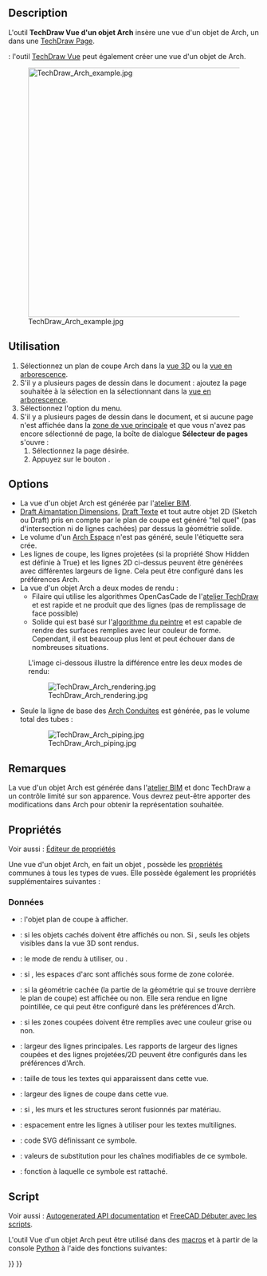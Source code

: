 <languages/>

{{Docnav/fr
|[[TechDraw_DraftView/fr|Vue d'un objet Draft]]
|[[TechDraw_SpreadsheetView/fr|Vue d'un objet Spreadsheet]]
|[[TechDraw_Workbench/fr|Atelier TechDraw]]
|IconL=TechDraw_DraftView.svg
|IconR=TechDraw_SpreadsheetView.svg
|IconC=Workbench_TechDraw.svg
}}

{{GuiCommand/fr
|Name=TechDraw ArchView
|Name/fr=TechDraw Vue d'un objet Arch
|MenuLocation=TechDraw → Vues des autres ateliers → Insérer un objet de l'atelier BIM
|Workbenches=[[TechDraw_Workbench/fr|TechDraw]], [[BIM_Workbench/fr|BIM]]
|SeeAlso=[[Arch_SectionPlane/fr|Arch Plan de coupe]]
}}

==Description==

L'outil '''TechDraw Vue d'un objet Arch''' insère une vue d'un objet de Arch, un {{KEY|[[Image:Arch_SectionPlane.svg|16px]] [[Arch_SectionPlane/fr|Arch Plan de coupe]]}} dans une [[TechDraw_PageDefault/fr|TechDraw Page]].

{{Version/fr|1.0}} : l'outil [[TechDraw_View/fr|TechDraw Vue]] peut également créer une vue d'un objet de Arch.

[[Image:TechDraw Arch example.jpg|500px]]

<span id="Usage"></span>
==Utilisation==

# Sélectionnez un plan de coupe Arch dans la [[3D_view/fr|vue 3D]] ou la [[Tree_view/fr|vue en arborescence]].
# S'il y a plusieurs pages de dessin dans le document : ajoutez la page souhaitée à la sélection en la sélectionnant dans la [[Tree_view/fr|vue en arborescence]].
# Sélectionnez l'option {{MenuCommand|TechDraw → Vues des autres ateliers → [[Image:TechDraw_ArchView.svg|16px]] Insérer un objet de l'atelier BIM }} du menu.
# S'il y a plusieurs pages de dessin dans le document, et si aucune page n'est affichée dans la [[Main_view_area/fr|zone de vue principale]] et que vous n'avez pas encore sélectionné de page, la boîte de dialogue '''Sélecteur de pages''' s'ouvre :
## Sélectionnez la page désirée.
## Appuyez sur le bouton {{Button|OK}}.

==Options==

* La vue d'un objet Arch est générée par l'[[BIM_Workbench/fr|atelier BIM]].
* [[Draft_Snap_Dimensions/fr|Draft Aimantation Dimensions]], [[Draft_Text/fr|Draft Texte]] et tout autre objet 2D (Sketch ou Draft) pris en compte par le plan de coupe est généré "tel quel" (pas d'intersection ni de lignes cachées) par dessus la géométrie solide.
* Le volume d'un [[Arch_Space/fr|Arch Espace]] n'est pas généré, seule l'étiquette sera crée.
* Les lignes de coupe, les lignes projetées (si la propriété Show Hidden est définie à True) et les lignes 2D ci-dessus peuvent être générées avec différentes largeurs de ligne. Cela peut être configuré dans les préférences Arch.
* La vue d'un objet Arch a deux modes de rendu :
** Filaire qui utilise les algorithmes OpenCasCade de l'[[TechDraw_Workbench/fr|atelier TechDraw]] et est rapide et ne produit que des lignes (pas de remplissage de face possible)
** Solide qui est basé sur l'[https://fr.wikipedia.org/wiki/Algorithme_du_peintre algorithme du peintre] et est capable de rendre des surfaces remplies avec leur couleur de forme. Cependant, il est beaucoup plus lent et peut échouer dans de nombreuses situations.
: L'image ci-dessous illustre la différence entre les deux modes de rendu:

: [[Image:TechDraw Arch rendering.jpg]]

* Seule la ligne de base des [[Arch_Pipe/fr|Arch Conduites]] est générée, pas le volume total des tubes :

: [[Image:TechDraw Arch piping.jpg]]

<span id="Notes"></span>
==Remarques==

La vue d'un objet Arch est générée dans l'[[BIM_Workbench/fr|atelier BIM]] et donc TechDraw a un contrôle limité sur son apparence. Vous devrez peut-être apporter des modifications dans Arch pour obtenir la représentation souhaitée.

<span id="Properties"></span>
==Propriétés==

Voir aussi : [[Property_editor/fr|Éditeur de propriétés]]

Une vue d'un objet Arch, en fait un objet {{Incode|TechDraw::DrawViewArch}}, possède les [[TechDraw_View/fr#Propriétés_Vue_de_Part|propriétés]] communes à tous les types de vues. Elle possède également les propriétés supplémentaires suivantes :

<span id="Data"></span>
=== Données ===

{{TitleProperty|Arch view}}

* {{PropertyData|Source|Link}} : l'objet plan de coupe à afficher.
* {{PropertyData|All On|Bool}} : si les objets cachés doivent être affichés ou non. Si {{FALSE}}, seuls les objets visibles dans la vue 3D sont rendus.
* {{PropertyData|Render Mode|Enumeration}} : le mode de rendu à utiliser, {{Value|Solid}} ou {{Value|Wireframe}}.
* {{PropertyData|Fill Spaces|Bool}} : si {{TRUE}}, les espaces d'arc sont affichés sous forme de zone colorée.
* {{PropertyData|Show Hidden|Bool}} : si la géométrie cachée (la partie de la géométrie qui se trouve derrière le plan de coupe) est affichée ou non. Elle sera rendue en ligne pointillée, ce qui peut être configuré dans les préférences d'Arch.
* {{PropertyData|Show Fill|Bool}} : si les zones coupées doivent être remplies avec une couleur grise ou non.
* {{PropertyData|Line Width|Float}} : largeur des lignes principales. Les rapports de largeur des lignes coupées et des lignes projetées/2D peuvent être configurés dans les préférences d'Arch.
* {{PropertyData|Font Size|Float}} : taille de tous les textes qui apparaissent dans cette vue.
* {{PropertyData|Cut Line Width|Float}} : largeur des lignes de coupe dans cette vue.
* {{PropertyData|Join Arch|Bool}} : si {{TRUE}}, les murs et les structures seront fusionnés par matériau.
* {{PropertyData|Line Spacing|Float}} : espacement entre les lignes à utiliser pour les textes multilignes. {{Version/fr|1.0}}

{{TitleProperty|Drawing view}}

* {{PropertyData|Symbol|String|Hidden}} : code SVG définissant ce symbole.
* {{PropertyData|Editable Texts|StringList}} : valeurs de substitution pour les chaînes modifiables de ce symbole.
* {{PropertyData|Owner|Link}} : fonction à laquelle ce symbole est rattaché. {{Version/fr|1.0}}

<span id="Scripting"></span>
==Script==

Voir aussi : [https://freecad.github.io/SourceDoc/ Autogenerated API documentation] et [[FreeCAD_Scripting_Basics/fr|FreeCAD Débuter avec les scripts]].

L'outil Vue d'un objet Arch peut être utilisé dans des [[Macros/fr|macros]] et à partir de la console [[Python/fr|Python]] à l'aide des fonctions suivantes:

{{Code|code=
dv = FreeCAD.ActiveDocument.addObject('TechDraw::DrawViewArch','TestArch')
dv.Source = mySectionPlane
rc = page.addView(dv)
}}


{{Docnav/fr
|[[TechDraw_DraftView/fr|Vue d'un objet Draft]]
|[[TechDraw_SpreadsheetView/fr|Vue d'un objet Spreadsheet]]
|[[TechDraw_Workbench/fr|Atelier TechDraw]]
|IconL=TechDraw_DraftView.svg
|IconR=TechDraw_SpreadsheetView.svg
|IconC=Workbench_TechDraw.svg
}}

{{TechDraw Tools navi{{#translation:}}}}
{{Userdocnavi{{#translation:}}}}